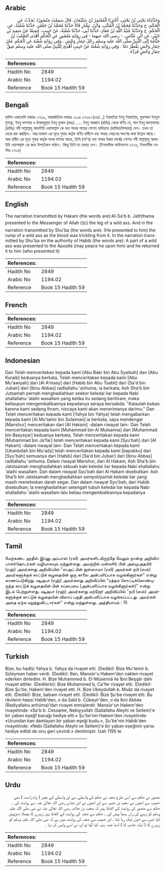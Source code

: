 ## Arabic


<div dir="rtl" lang="ar" style={{fontSize:'larger',backgroundColor:'#f8f9fa',padding:20}}>
وَحَدَّثَنَاهُ يَحْيَى بْنُ يَحْيَى، أَخْبَرَنَا الْمُعْتَمِرُ بْنُ سُلَيْمَانَ، قَالَ سَمِعْتُ مَنْصُورًا، يُحَدِّثُ عَنِ الْحَكَمِ، ح وَحَدَّثَنَا مُحَمَّدُ بْنُ الْمُثَنَّى، وَابْنُ، بَشَّارٍ قَالاَ حَدَّثَنَا مُحَمَّدُ بْنُ جَعْفَرٍ، حَدَّثَنَا شُعْبَةُ، عَنِ الْحَكَمِ، ح وَحَدَّثَنَا عُبَيْدُ اللَّهِ بْنُ مُعَاذٍ، حَدَّثَنَا أَبِي، حَدَّثَنَا شُعْبَةُ، عَنْ حَبِيبٍ، جَمِيعًا عَنْ سَعِيدِ بْنِ جُبَيْرٍ، عَنِ ابْنِ عَبَّاسٍ، - رضى الله عنهما - فِي رِوَايَةِ مَنْصُورٍ عَنِ الْحَكَمِ أَهْدَى الصَّعْبُ بْنُ جَثَّامَةَ إِلَى النَّبِيِّ صلى الله عليه وسلم رِجْلَ حِمَارِ وَحْشٍ ‏.‏ وَفِي رِوَايَةِ شُعْبَةَ عَنِ الْحَكَمِ عَجُزَ حِمَارِ وَحْشٍ يَقْطُرُ دَمًا ‏.‏ وَفِي رِوَايَةِ شُعْبَةَ عَنْ حَبِيبٍ أُهْدِيَ لِلنَّبِيِّ صلى الله عليه وسلم شِقُّ حِمَارِ وَحْشٍ فَرَدَّهُ ‏.‏
</div>
<div style={{backgroundColor:'#f8f9fa',padding:20, marginBottom: 10}}><table> <thead> <tr> <th>References:</th> <th></th> </tr> </thead> <tbody><tr><td>Hadith No</td><td>2849</td></tr><tr><td>Arabic No</td><td>1194.02</td></tr><tr><td>Reference</td><td>Book 15 Hadith 59</td></tr></tbody></table></div>

## Bengali


<div dir="ltr" lang="bn" style={{fontSize:'larger',backgroundColor:'#f8f9fa',padding:20}}>
হাদিস একাডেমি নাম্বারঃ ২৭৩৯, আন্তর্জাতিক নাম্বারঃ ১১৯৪ ২৭৩৯-(৫৪/...) ইয়াহইয়া ইবনু ইয়াহইয়া, মুহাম্মাদ ইবনুল মুসান্না, ইবনু বাশশার ও উবায়দুল্লাহ ইবনু মুআয (রহঃ) ..... ইবনু আব্বাস (রাযিঃ) থেকে বর্ণিত যে, সাব ইবনু জাস্‌সামাহ (রাযিঃ) নবী সাল্লাল্লাহু আলাইহি ওয়াসাল্লাম কে বন্য গাধার পায়ের গোশত হাদিয়্যাহ (হাদিয়া/উপহার) দেন। তখন তা থেকে রক্ত ঝরছিল। আর হাকাম এর সূত্রে শুবাহ কর্তৃক বর্ণিত হাদীসে বন্য গাধার পেছনের অংশের কথা উল্লেখ আছে। আর হাবীব এর সূত্রে শুবাহ কর্তৃক অপর বর্ণনায় আছে, তিনি (সা'ব) বন্য গাধার উরুর পার্শ্বের গোশত নবী সাল্লাল্লাহু আলাইহি ওয়াসাল্লাম এর জন্য উপঢৌকন পাঠান। কিন্তু তিনি তা ফেরত দেন। (ইসলামিক ফাউন্ডেশন ২৭১৬, ইসলামীক সেন্টার ২৭১৫)
</div>
<div style={{backgroundColor:'#f8f9fa',padding:20, marginBottom: 10}}><table> <thead> <tr> <th>References:</th> <th></th> </tr> </thead> <tbody><tr><td>Hadith No</td><td>2849</td></tr><tr><td>Arabic No</td><td>1194.02</td></tr><tr><td>Reference</td><td>Book 15 Hadith 59</td></tr></tbody></table></div>

## English


<div dir="ltr" lang="en" style={{fontSize:'larger',backgroundColor:'#f8f9fa',padding:20}}>
The narration transmitted by Hakam (the words are):Al-Sa'b b. Jaththama presented to the Messenger of Allah (ﷺ) the leg of a wild ass. And in the narration transmitted by Shu'ba (the words are): (He presented to him) the rump of a wild ass as the blood was trickling from it. In the narration transmitted by Shu'ba on the authority of Habib (the words are): A part of a wild ass was presented to the Apostle (may peace he upon him) and he returned it to him (who presented it)
</div>
<div style={{backgroundColor:'#f8f9fa',padding:20, marginBottom: 10}}><table> <thead> <tr> <th>References:</th> <th></th> </tr> </thead> <tbody><tr><td>Hadith No</td><td>2849</td></tr><tr><td>Arabic No</td><td>1194.02</td></tr><tr><td>Reference</td><td>Book 15 Hadith 59</td></tr></tbody></table></div>

## French


<div dir="ltr" lang="fr" style={{fontSize:'larger',backgroundColor:'#f8f9fa',padding:20}}>

</div>
<div style={{backgroundColor:'#f8f9fa',padding:20, marginBottom: 10}}><table> <thead> <tr> <th>References:</th> <th></th> </tr> </thead> <tbody><tr><td>Hadith No</td><td>2849</td></tr><tr><td>Arabic No</td><td>1194.02</td></tr><tr><td>Reference</td><td>Book 15 Hadith 59</td></tr></tbody></table></div>

## Indonesian


<div dir="ltr" lang="id" style={{fontSize:'larger',backgroundColor:'#f8f9fa',padding:20}}>
Dan Telah menceritakan kepada kami [Abu Bakr bin Abu Syaibah] dan [Abu Kuraib] keduanya berkata, Telah menceritakan kepada kami [Abu Mu'awiyah] dari [Al A'masy] dari [Habib bin Abu Tsabit] dari [Sa'd bin Jubair] dari [Ibnu Abbas] radliallahu 'anhuma, ia berkata; Ash Sha'b bin Jutsamah pernah menghadiahkan seekor keledai liar kepada Nabi shallallahu 'alaihi wasallam yang ketika itu sedang berihram, maka beliaupun mengembalikannya kepadanya seraya bersabda: "Kalaulah bukan karena kami sedang Ihram, niscaya kami akan menerimanya darimu." Dan Telah menceritakan kepada kami [Yahya bin Yahya] telah mengabarkan kepada kami [Al Mu'tamir bin Sulaiman] ia berkata, saya mendengar [Manshur] menceritakan dari [Al Hakam] -dalam riwayat lain- Dan Telah menceritakan kepada kami [Muhammad bin Al Mutsanna] dan [Muhammad bin Basysyar] keduanya berkata, Telah menceritakan kepada kami [Muhammad bin Ja'far] telah menceritakan kepada kami [Syu'bah] dari [Al Hakam] -dalam riwayat lain- Dan Telah menceritakan kepada kami [Ubaidullah bin Mu'adz] telah menceritakan kepada kami [bapakku] dari [Syu'bah] semuanya dari [Habib] dari [Sa'd bin Jubair] dari [Ibnu Abbas] radliallahu 'anhuma. Dalam riwayat Manshur, dari Al Hakam; Ash Sha'b bin Jatstsamah menghadiahkan sebuah kaki keledai liar kepada Nabi shallallahu 'alaihi wasallam. Dan dalam riwayat Syu'bah dari Al Hakam disebutkan: Ash Sha'b bin Jatstsamah menghadiahkan sempol/pantat keledai liar yang masih meneteskan darah segar. Dan dalam riwayat Syu'bah, dari Habib disebutkan; Ia menghadiahkan setengah tubuh keledai liar kepada Nabi shallallahu 'alaihi wasallam lalu beliau mengembalikannya kepadanya
</div>
<div style={{backgroundColor:'#f8f9fa',padding:20, marginBottom: 10}}><table> <thead> <tr> <th>References:</th> <th></th> </tr> </thead> <tbody><tr><td>Hadith No</td><td>2849</td></tr><tr><td>Arabic No</td><td>1194.02</td></tr><tr><td>Reference</td><td>Book 15 Hadith 59</td></tr></tbody></table></div>

## Tamil


<div dir="ltr" lang="ta" style={{fontSize:'larger',backgroundColor:'#f8f9fa',padding:20}}>
மேற்கண்ட ஹதீஸ் இப்னு அப்பாஸ் (ரலி) அவர்களிடமிருந்தே மேலும் நான்கு அறிவிப்பாளர்தொடர்கள் வழியாகவும் வந்துள்ளது. அவற்றில் மன்ஸூர் பின் அல்முஅதமிர் (ரஹ்) அவர்களது அறிவிப்பில் "ஸஅப் பின் ஜஸ்ஸாமா (ரலி) அவர்கள் நபி (ஸல்) அவர்களுக்குக் காட்டுக் கழுதையின் ஒரு காலை அன்பளிப்பாக வழங்கினார்கள்" என்று காணப்படுகிறது. ஷுஅபா (ரஹ்) அவர்களது அறிவிப்பில் "ரத்தம் சொட்டிக்கொண்டிருந்த காட்டுக் கழுதையின் பின் சப்பையை (அன்பளிப்பாக வழங்கினார்கள்)" என்று இடம் பெற்றுள்ளது. ஷுஅபா (ரஹ்) அவர்களது மற்றோர் அறிவிப்பில் "நபி (ஸல்) அவர்களுக்குக் காட்டுக் கழுதையின் விலாப் பகுதி அன்பளிப்பாக வழங்கப்பட்டது. அவர்கள் அதை ஏற்க மறுத்துவிட்டார்கள்" என்று வந்துள்ளது. அத்தியாயம் : 15
</div>
<div style={{backgroundColor:'#f8f9fa',padding:20, marginBottom: 10}}><table> <thead> <tr> <th>References:</th> <th></th> </tr> </thead> <tbody><tr><td>Hadith No</td><td>2849</td></tr><tr><td>Arabic No</td><td>1194.02</td></tr><tr><td>Reference</td><td>Book 15 Hadith 59</td></tr></tbody></table></div>

## Turkish


<div dir="ltr" lang="tr" style={{fontSize:'larger',backgroundColor:'#f8f9fa',padding:20}}>
Bize, bu hadîsi Yahya b. Yahya da rivayet etti. (Dediki): Bize Mu'temir b. Süleyman haber verdi. (Dediki): Ben, Mansûr'u Hakem'den naklen rivayet ederken dinledim. H. Bize Muhammed b. EI-Müsennâ ile İbni Beşşâr dahi rivayet ettiler. (Dedilerki): Bize Muhamıned b, Ca'fer rivayet etti. (Dediki): Bize Şu'be, Hakem'den rivayet etti. H. Bize Ubeydullah b. Muâz da rivayet etti. (Dediki): Bize, babam rivayet etti. (Dediki): Bize Şu'be rivayet etti. Bu râvilerin hepsi Habîb'den, o da Saîd b. Cübeyir'den, o da îbni Abbâs (Radiyallahu anhüma)'dan rivayet etmişlerdir. Mansûr'un Hakem'den rivayetinde: «Sa'b b. Cessame, Nebiyyullah (Sallallahu Aleyhi ve Sellem)'e bir yaban eşeğf bacağı hediye etti.» Şu'be'nin Hakem'den rivayetinde: «Ucundan kan damlayan bir yaban eşeği budu.», Şu'be'nin Habib'den rivayetinde: «Nebi (Sallallahu Aleyhi ve Sellem)'e bir yaban eşeğinin yarısı hediye edildi de onu geri çevirdi.» denilmiştir. İzah 1195 te
</div>
<div style={{backgroundColor:'#f8f9fa',padding:20, marginBottom: 10}}><table> <thead> <tr> <th>References:</th> <th></th> </tr> </thead> <tbody><tr><td>Hadith No</td><td>2849</td></tr><tr><td>Arabic No</td><td>1194.02</td></tr><tr><td>Reference</td><td>Book 15 Hadith 59</td></tr></tbody></table></div>

## Urdu


<div dir="rtl" lang="ur" style={{fontSize:'larger',backgroundColor:'#f8f9fa',padding:20}}>
منصور نے حکم سے اسی طرح شعبہ نے حکم کے واسطے سے اور واسطے کے بغیر ( براہ راست ) بھی حبیب سے انھوں نے سعید بن جبیر سے اور انھوں نے ابن عباس رضی اللہ تعالیٰ عنہ سے روایت کی ۔ حکم سے منصور کی روایت کے الفاظ ہیں کہ صعب بن جثامہ رضی اللہ تعالیٰ عنہ نے نبی صلی اللہ علیہ وسلم کو زیبے کی ران ہدیتاً پیش کی ۔ حکم سے شعبہ کی روایت کے الفاظ ہیں زیبرے کا پچھلا دھڑپیش کیا جس سے خون ٹپک رہا تھا ۔ اور حبیب سے شعبہ کی روایت میں ہے کہ نبی صلی اللہ علیہ وسلم کو زیبرے کا ( ایک جانب کا ) آدھا حصہ ہدیہ کیا گیا تو آپ نے اسے واپس کر دیا ۔
</div>
<div style={{backgroundColor:'#f8f9fa',padding:20, marginBottom: 10}}><table> <thead> <tr> <th>References:</th> <th></th> </tr> </thead> <tbody><tr><td>Hadith No</td><td>2849</td></tr><tr><td>Arabic No</td><td>1194.02</td></tr><tr><td>Reference</td><td>Book 15 Hadith 59</td></tr></tbody></table></div>